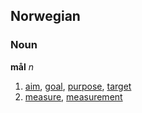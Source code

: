 ==Norwegian==
===Noun===
'''mål''' ''n''

#[[aim]], [[goal]], [[purpose]], [[target]]
#[[measure]], [[measurement]]